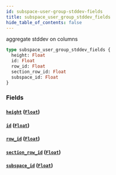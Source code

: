 ```yaml
---
id: subspace-user-group-stddev-fields
title: subspace_user_group_stddev_fields
hide_table_of_contents: false
---
```


aggregate stddev on columns

```graphql
type subspace_user_group_stddev_fields {
  height: Float
  id: Float
  row_id: Float
  section_row_id: Float
  subspace_id: Float
}
```

### Fields

#### [`height`](#) ([`Float`](../scalars/float))

#### [`id`](#) ([`Float`](../scalars/float))

#### [`row_id`](#) ([`Float`](../scalars/float))

#### [`section_row_id`](#) ([`Float`](../scalars/float))

#### [`subspace_id`](#) ([`Float`](../scalars/float))
